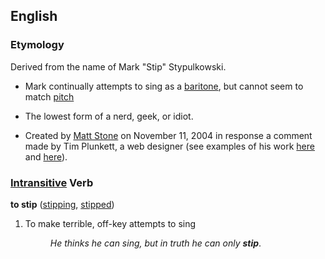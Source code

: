 ==English==
===Etymology===
Derived from the name of Mark "Stip" Stypulkowski.

*Mark continually attempts to sing as a [[baritone]], but cannot seem to match [[pitch]]

*The lowest form of a nerd, geek, or idiot.

*Created by [http://www.xanga.com/stoner311 Matt Stone] on November 11, 2004 in response a comment made by Tim Plunkett, a web designer (see examples of his work [http://www.donaldpbeck.com here] and [http://www.vanhornmetz.com here]).

===[[Intransitive]] Verb===
'''to stip''' ([[stipping]], [[stipped]])

# To make terrible, off-key attempts to sing
#: ''He thinks he can sing, but in truth he can only '''stip'''''.